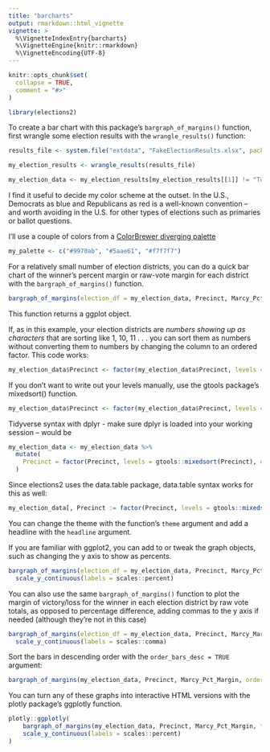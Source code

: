 ```yaml
---
title: "barcharts"
output: rmarkdown::html_vignette
vignette: >
  %\VignetteIndexEntry{barcharts}
  %\VignetteEngine{knitr::rmarkdown}
  %\VignetteEncoding{UTF-8}
---
```


```r
knitr::opts_chunk$set(
  collapse = TRUE,
  comment = "#>"
)
```

```r
library(elections2)
```

To create a bar chart with this package's `bargraph_of_margins()` function, first wrangle some election results with the `wrangle_results()` function:

```r
results_file <- system.file("extdata", "FakeElectionResults.xlsx", package = "elections2")

my_election_results <- wrangle_results(results_file)

my_election_data <- my_election_results[my_election_results[[1]] != "Total"]

```


I find it useful to decide my color scheme at the outset. In the U.S., Democrats as blue and Republicans as red is a well-known convention -- and worth avoiding in the U.S. for other types of elections such as primaries or ballot questions.

I'll use a couple of colors from a [ColorBrewer diverging palette](https://colorbrewer2.org/#type=diverging&scheme=PRGn&n=9)

```r

my_palette <- c("#9970ab", "#5aae61", "#f7f7f7")

```


For a relatively small number of election districts, you can do a quick bar chart of the winner's percent margin or raw-vote margin for each district with the `bargraph_of_margins()` function.

```r

bargraph_of_margins(election_df = my_election_data, Precinct, Marcy_Pct_Margin)


```


This function returns a ggplot object. 

If, as in this example, your election districts are _numbers showing up as characters_ that are sorting like 1, 10, 11 . . . you can sort them as numbers without converting them to numbers by changing the column to an ordered factor. This code works:

```r
my_election_data$Precinct <- factor(my_election_data$Precinct, levels = c("1", "2", "3", "4", "5", "6", "7", "8", "9", "10", "11", "12", "13", "14", "15", "16", "17", "18"), ordered = TRUE)
```

If you don't want to write out your levels manually, use the gtools package's mixedsort() function.

```r
my_election_data$Precinct <- factor(my_election_data$Precinct, levels = gtools::mixedsort(my_election_data$Precinct), ordered = TRUE)

```

Tidyverse syntax with dplyr - make sure dplyr is loaded into your working session -- would be

```r
my_election_data <- my_election_data %>%
  mutate(
    Precinct = factor(Precinct, levels = gtools::mixedsort(Precinct), ordered = TRUE)
  )

```


Since elections2 uses the data.table package, data.table syntax works for this as well:

```r
my_election_data[, Precinct := factor(Precinct, levels = gtools::mixedsort(Precinct), ordered = TRUE)]
```


You can  change the theme with the function's `theme` argument and add a headline with the `headline` argument.

If you are familiar with ggplot2, you can add to or tweak the graph objects, such as changing the y axis to show as percents. 


```r

bargraph_of_margins(election_df = my_election_data, Precinct, Marcy_Pct_Margin, theme = theme_classic(), headline = "Marcy's Percentage Point Margin by Precinct") +
  scale_y_continuous(labels = scales::percent)


```


You can also use the same `bargraph_of_margins()` function to plot the margin of victory/loss for the winner in each election district by raw vote totals, as opposed to percentage difference, adding commas to the y axis if needed (although they're not in this case)

```r

bargraph_of_margins(election_df = my_election_data, Precinct, Marcy_Margin, headline = "Marcy's Vote Margin of Victory (Purple) or Loss (Green) by Precinct") +
  scale_y_continuous(labels = scales::comma)

```

Sort the bars in descending order with the `order_bars_desc = TRUE` argument:

```r

bargraph_of_margins(my_election_data, Precinct, Marcy_Pct_Margin, order_bars_desc = TRUE)


```

You can turn any of these graphs into interactive HTML versions with the plotly package's ggplotly function.

```r

plotly::ggplotly(
    bargraph_of_margins(my_election_data, Precinct, Marcy_Pct_Margin, theme = theme_classic()) +
    scale_y_continuous(labels = scales::percent)
)

```
